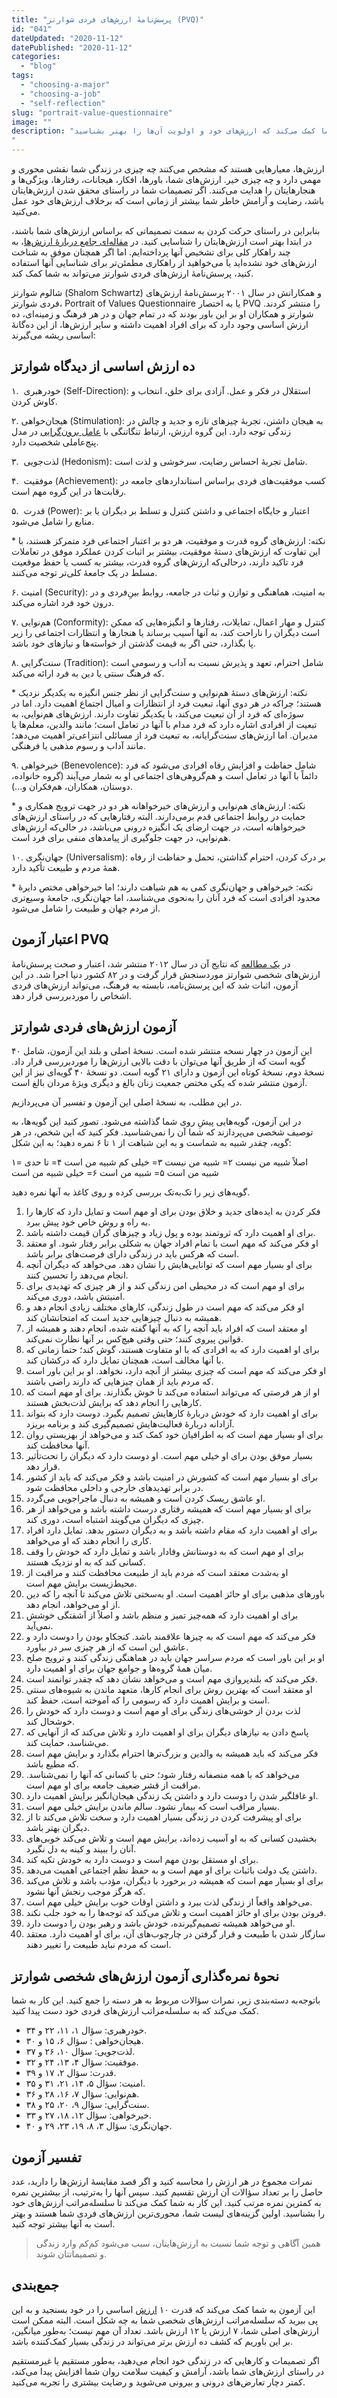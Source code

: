 ```yaml
---
title: "پرسش‌نامهٔ ارزش‌های فردی شوارتز (PVQ)"
id: "041"
dateUpdated: "2020-11-12"
datePublished: "2020-11-12"
categories:
  - "blog"
tags:
  - "choosing-a-major"
  - "choosing-a-job"
  - "self-reflection"
slug: "portrait-value-questionnaire"
image: ""
description: "شناسایی ارزش‌ها و مشخص کردن سلسله مراتب ارزش‌ های فردی، کاری دشوار و مبهم است. آزمون ارزش های فردی شوارتز، به شما کمک می‌کند که ارزش‌های خود و اولویت آن‌ها را بهتر بشناسید.
"
---
```


ارزش‌ها، معیارهایی هستند که مشخص می‌کنند چه چیزی در زندگی شما نقشی محوری و مهمی دارد و چه چیزی خیر. ارزش‌های شما، باورها، افکار، هیجانات، رفتارها، ویژگی‌ها و هنجارهایتان را هدایت می‌کنند. اگر تصمیمات شما در راستای محقق شدن ارزش‌هایتان باشد، رضایت و آرامش خاطر شما بیشتر از زمانی است که برخلاف ارزش‌های خود عمل می‌کنید.

بنابراین در راستای حرکت کردن به سمت تصمیماتی که براساس ارزش‌های شما باشند، در ابتدا بهتر است ارزش‌هایتان را شناسایی کنید. در [مقاله‌ای جامع دربارهٔ ارزش‌ها](https://10000rooz.ir/blog/values/)، به چند راهکار کلی برای تشخیص آنها پرداخته‌ایم. اما اگر همچنان موفق به شناخت ارزش‌های خود نشده‌اید یا می‌خواهید از راهکاری مطمئن‌تر برای شناسایی آنها استفاده کنید، پرسش‌نامهٔ ارزش‌های فردی شوارتز می‌تواند به شما کمک کند.

شالوم شوارتز (Shalom Schwartz) و همکارانش در سال ۲۰۰۱ پرسش‌نامهٔ ارزش‌های فردی شوارتز، Portrait of Values Questionnaire یا به اختصار PVQ را منتشر کردند. شوارتز و همکاران او بر این باور بودند که در تمام جهان و در هر فرهنگ و زمینه‌ای، ده ارزش اساسی وجود دارد که برای افراد اهمیت داشته و سایر ارزش‌ها، از این ده‌گانهٔ اساسی ریشه می‌گیرند:

## ده ارزش اساسی از دیدگاه شوارتز

۱.  خودرهبری (Self-Direction): استقلال در فکر و عمل. آزادی برای خلق، انتخاب و کاوش کردن.

۲. هیجان‌خواهی (Stimulation): به هیجان داشتن، تجربهٔ چیزهای تازه و جدید و چالش در زندگی توجه دارد. این گروه ارزش، ارتباط تنگاتنگی با [عامل برون‌گرایی](https://10000rooz.ir/blog/five-factor-model/#Extroversion) در مدل پنج‌عاملی شخصیت دارد.

۳.  لذت‌جویی (Hedonism): شامل تجربهٔ احساس رضایت، سرخوشی و لذت است.

۴.  موفقیت (Achievement): کسب موفقیت‌های فردی براساس استانداردهای جامعه در رقابت‌ها در این گروه مهم است.

۵.  قدرت (Power): اعتبار و جایگاه اجتماعی و داشتن کنترل و تسلط بر دیگران یا بر منابع را شامل می‌شود.

\* نکته: ارزش‌های گروه قدرت و موفقیت، هر دو بر اعتبار اجتماعی فرد متمرکز هستند، با این تفاوت که ارزش‌های دستهٔ موفقیت، بیشتر بر اثبات کردن عملکرد موفق در تعاملات فرد تاکید دارند، درحالی‌که ارزش‌های گروه قدرت، بیشتر به کسب یا حفظ موقعیت مسلط در یک جامعهٔ کلی‌تر توجه می‌کنند.

۶. امنیت (Security): به امنیت، هماهنگی و توازن و ثبات در جامعه، روابط بینِ‌فردی و در درون خود فرد اشاره می‌کند.

۷. هم‌نوایی (Conformity): کنترل و مهار اعمال، تمایلات، رفتارها و انگیزه‌هایی که ممکن است دیگران را ناراحت کند، به آنها آسیب برساند یا هنجارها و انتظارات اجتماعی را زیر پا بگذارد، حتی اگر به قیمت گذشتن از خواسته‌ها و نیازهای خود باشد.

۸. سنت‌گرایی (Tradition): شامل احترام، تعهد و پذیرش نسبت به آداب و رسومی است که فرهنگ سنتی یا دین به فرد ارائه می‌کند.

\* نکته: ارزش‌های دستهٔ هم‌نوایی و سنت‌گرایی از نظر جنس انگیزه به یکدیگر نزدیک هستند؛ چراکه در هر دوی آنها، تبعیت فرد از انتظارات و امیال اجتماع اهمیت دارد. اما در سوژه‌ای که فرد از آن تبعیت می‌کند، با یکدیگر تفاوت دارند.
ارزش‌های هم‌نوایی، به تبعیت از افرادی اشاره دارد که فرد مدام با آنها در تعامل است؛ مانند والدین، معلم‌ها یا مدیران. اما ارزش‌های سنت‌گرایانه، به تبعیت فرد از مسائلی انتزاعی‌تر اهمیت می‌دهد؛ مانند آداب و رسوم مذهبی یا فرهنگی.

۹. خیرخواهی (Benevolence): شامل حفاظت و افزایش رفاه افرادی می‌شود که فرد دائماً با آنها در تعامل است و هم‌گروهی‌های اجتماعی او به شمار می‌آیند (گروه خانواده، دوستان، همکاران، هم‌فکران و...).

\* نکته: ارزش‌های هم‌نوایی و ارزش‌های خیرخواهانه هر دو در جهت ترویج همکاری و حمایت در روابط اجتماعی قدم برمی‌دارند. البته رفتارهایی که در راستای ارزش‌های خیرخواهانه است، در جهت ارضای یک انگیزه درونی می‌باشد، در حالی‌که ارزش‌های هم‌نوایی، در جهت جلوگیری از پیامدهای منفی برای فرد است.

۱۰. جهان‌نگری (Universalism): بر درک کردن، احترام گذاشتن، تحمل و حفاظت از رفاه همهٔ مردم و طبیعت تأکید دارد.  

\* نکته: خیرخواهی و جهان‌نگری کمی به هم شباهت دارند؛ اما خیرخواهی مختص دایرهٔ محدود افرادی است که فرد آنان را به‌نحوی می‌شناسد، اما جهان‌نگری، جامعهٔ وسیع‌تری از مردم جهان و طبیعت را شامل می‌شود.

## اعتبار آزمون PVQ

در [یک مطالعه](https://scholarworks.gvsu.edu/orpc/vol2/iss1/11/) که نتایج آن در سال ۲۰۱۲ منتشر شد، اعتبار و صحت پرسش‌نامهٔ ارزش‌های شخصی شوارتز موردسنجش قرار گرفت و در ۸۲ کشور دنیا اجرا شد. در این آزمون، اثبات شد که این پرسش‌نامه، نابسته به فرهنگ، می‌تواند ارزش‌های فردی اشخاص را موردبررسی قرار دهد.

## آزمون ارزش‌‌های فردی شوارتز

این آزمون در چهار نسخه منتشر شده است. نسخهٔ اصلی و بلند این آزمون، شامل ۴۰ گویه است که از طریق آنها می‌توان با دقت بالایی ارزش‌ها را موردبررسی قرار داد. نسخهٔ دوم، نسخهٔ کوتاه این آزمون و دارای ۲۱ گویه است. دو نسخهٔ ۴۰ گویه‌ای نیز از این آزمون منتشر شده که یکی مختص جمعیت زنان بالغ و دیگری ویژهٔ مردان بالغ است.

در این مطلب، به نسخهٔ اصلی این آزمون و تفسیر آن می‌پردازیم.

در این آزمون، گویه‌هایی پیشِ روی شما گذاشته می‌شود. تصور کنید این گویه‌ها، به توصیف شخصی می‌پردازند که شما آن را نمی‌شناسید. فکر کنید که این شخص، در هر گویه، چقدر شبیه به شماست و به این شباهت از ۱ تا ۶ نمره دهید؛ به این شکل:

۱= اصلاً شبیه من نیست
۲= شبیه من نیست
۳= خیلی کم شبیه من است
۴= تا حدی شبیه من است
۵= شبیه من است
۶= خیلی شبیه من است

گویه‌های زیر را تک‌به‌تک بررسی کرده و روی کاغذ به آنها نمره دهید.

1. فکر کردن به ایده‌های جدید و خلاق بودن برای او مهم است و تمایل دارد که کارها را به راه و روش خاص خود پیش ببرد.
2. برای او اهمیت دارد که ثروتمند بوده و پول زیاد و چیزهای گران قیمت داشته باشد.
3. او فکر می‌کند که مهم است با تمام افراد جهان به شکلی برابر رفتار شود. او معتقد است که هرکس باید در زندگی دارای فرصت‌های برابر باشد.
4. برای او بسیار مهم است که توانایی‌هایش را نشان دهد. می‌خواهد که دیگران آنچه انجام می‌دهد را تحسین کنند.
5. برای او مهم است که در محیطی امن زندگی کند و از هر چیزی که تهدیدی برای امنیتش باشد، دوری می‌کند.
6. او فکر می‌کند که مهم است در طول زندگی، کارهای مختلف زیادی انجام دهد و همیشه به دنبال چیزهایی جدید است که امتحانشان کند.
7. او معتقد است که افراد باید آنچه را که به آنها گفته شده، انجام دهند و همیشه از قوانین پیروی کنند؛ حتی وقتی هیچ‌کس بر آنها نظارت نمی‌کند.
8. برای او اهمیت دارد که به افرادی که با او متفاوت هستند، گوش کند؛ حتماً زمانی که با آنها مخالف است، همچنان تمایل دارد که درکشان کند.
9. او فکر می‌کند که مهم است که چیزی بیشتر از آنچه دارد، نخواهد. او بر این باور است که مردم باید از همان چیزهایی که دارند راضی باشند.
10. او از هر فرصتی که می‌تواند استفاده می‌کند تا خوش بگذارند. برای او مهم است که کارهایی را انجام دهد که برایش لذت‌بخش هستند.
11. برای او اهمیت دارد که خودش دربارهٔ کارهایش تصمیم بگیرد. دوست دارد که بتواند آزادانه دربارهٔ فعالیت‌هایش تصمیم‌گیری کند و برنامه بریزد.
12. برای او بسیار مهم است که به اطرافیان خود کمک کند و می‌خواهد از بهزیستی روان آنها محافظت کند.
13. بسیار موفق بودن برای او خیلی مهم است. او دوست دارد که دیگران را تحت‌تأثیر قرار دهد.
14. برای او بسیار مهم است که کشورش در امنیت باشد و فکر می‌کند که باید از کشور در برابر تهدید‌های خارجی و داخلی محافظت شود.
15. او عاشق ریسک کردن است و همیشه به دنبال ماجراجویی می‌گردد.
16. برای او بسیار مهم است که همیشه رفتاری درست داشته باشد و می‌خواهد از هر چیزی که دیگران می‌گویند اشتباه است، دوری کند.
17. برای او اهمیت دارد که مقام داشته باشد و به دیگران دستور بدهد. تمایل دارد افراد کاری را انجام دهند که او می‌خواهد.
18. برای او مهم است که به دوستانش وفادار باشد و تمایل دارد که خودش را وقف کسانی کند که به او نزدیک هستند.
19. او به‌شدت معتقد است که مردم باید از طبیعت محافظت کنند و مراقبت از محیط‌زیست برایش مهم است.
20. باورهای مذهبی برای او حائز اهمیت است. او به‌سختی تلاش می‌کند تا آنچه را که دین از او می‌خواهد، انجام دهد.
21. برای او اهمیت دارد که همه‌چیز تمیز و منظم باشد و اصلاً از آشفتگی خوشش نمی‌آید.
22. فکر می‌کند که مهم است که به چیزها علاقمند باشد. کنجکاو بودن را دوست دارد و عاشق این است که از هر چیزی سر در بیاورد.
23. او بر این باور است که مردم سراسر جهان باید در هماهنگی زندگی کنند و ترویج صلح میان همهٔ گروه‌ها و جوامع جهان برای او اهمیت دارد.
24. فکر می‌کند که بلندپروازی مهم است و می‌خواهد نشان دهد که چقدر توانمند است.
25. او معتقد است که بهترین روش برای انجام کارها، متعهد ماندن به شیوه‌های سنتی است و برایش اهمیت دارد که رسومی را که آموخته است، حفظ کند.
26. لذت بردن از خوشی‌های زندگی برای او مهم است و دوست دارد که خودش را خوشحال کند.
27. پاسخ دادن به نیازهای دیگران برای او اهمیت دارد و تلاش می‌کند که از آنهایی که می‌شناسد، حمایت کند.
28. فکر می‌کند که باید همیشه به والدین و بزرگ‌ترها احترام بگذارد و برایش مهم است که مطیع باشد.
29. می‌خواهد که با همه منصفانه رفتار شود؛ حتی با کسانی که آنها را نمی‌شناسد. مراقبت از قشر ضعیف جامعه برای او مهم است.
30. او غافلگیر شدن را دوست دارد و داشتن یک زندگی هیجان‌انگیز برایش اهمیت دارد.
31. بسیار مراقب است که بیمار نشود. سالم ماندن برایش خیلی مهم است.
32. برای او پیشرفت کردن در زندگی بسیار اهمیت دارد و سخت تلاش می‌کند تا از دیگران بهتر باشد.
33. بخشیدن کسانی که به او آسیب زده‌اند، برایش مهم است و تلاش می‌کند خوبی‌های آنان را ببیند و کینه به دل نگیرد.
34. برای او مستقل بودن مهم است و دوست دارد به خودش تکیه کند.
35. داشتن یک دولت باثبات برای او مهم است و به حفظ نظم اجتماعی اهمیت می‌دهد.
36. برای او بسیار مهم است که همیشه در برخورد با دیگران، مؤدب باشد و تلاش می‌کند که هرگز موجب رنجش آنها نشود.
37. می‌خواهد واقعاً از زندگی لذت ببرد و داشتن اوقات خوب برایش خیلی مهم است.
38. فروتن بودن برای او حائز اهمیت است و تلاش می‌کند که توجه‌ها را به خود جلب نکند.
39. او می‌خواهد همیشه تصمیم‌گیرنده، خودش باشد و رهبر بودن را دوست دارد.
40. سازگار شدن با طبیعت و قرار گرفتن در چارچوب‌های آن، برای او اهمیت دارد. معتقد است که مردم نباید طبیعت را تغییر دهند.

## نحوهٔ نمره‌گذاری آزمون ارزش‌های شخصی شوارتز

باتوجه‌به دسته‌بندی زیر، نمرات سؤالات مربوط به هر دسته را جمع کنید. این کار به شما کمک می‌کند که به سلسله‌مراتب ارزش‌‌های فردی خود دست پیدا کنید.

- خود‌رهبری: سؤال ۱، ۱۱، ۲۲ و ۳۴.
- هیجان‌خواهی : سؤال ۶، ۱۵ و ۳۰.
- لذت‌جویی: سؤال ۱۰، ۲۶ و ۳۷.
- موفقیت: سؤال ۴، ۱۳، ۲۴ و ۳۲.
- قدرت: سؤال ۲، ۱۷ و ۳۹.
- امنیت: سؤال ۵، ۱۴، ۲۱، ۳۱ و ۳۵.
- هم‌نوایی: سؤال ۷، ۱۶، ۲۸ و ۳۶.
- سنت‌گرایی: سؤال ۹، ۲۰، ۲۵ و ۳۸.
- خیرخواهی: سؤال ۱۲، ۱۸، ۲۷ و ۳۳.
- جهان‌نگری: سؤال ۳، ۸، ۱۹، ۲۳، ۲۹ و ۴۰.

## تفسیر آزمون

نمرات مجموع در هر ارزش را محاسبه کنید و اگر قصد مقایسهٔ ارزش‌ها را دارید، عدد حاصل را بر تعداد سؤالات آن ارزش تقسیم کنید. سپس آنها را به‌ترتیب، از بیشترین نمره به کمترین نمره مرتب کنید. این کار به شما کمک می‌کند تا سلسله‌مراتب ارزش‌های خود را بشناسید. اولین گزینه‌های لیست شما، محوری‌ترین ارزش‌های فردی شما هستند و بهتر است به آنها بیشتر توجه کنید.

> همین آگاهی و توجه شما نسبت به ارزش‌هایتان، سبب می‌شود کم‌کم وارد زندگی و تصمیماتتان شوند.

## جمع‌بندی

این آزمون به شما کمک می‌کند که قدرت ۱۰ [ارزش](https://10000rooz.ir/blog/values/) اساسی را در خود بسنجید و به این پی ببرید که سلسله‌مراتب ارزش‌های شخصی شما به چه شکل است. البته ممکن است ارزش‌های اصلی شما، ۷ ارزش یا ۱۲ ارزش باشد. تعداد آن مهم نیست؛ به‌طور میانگین، بر این باوریم که کشف ده ارزش برتر می‌تواند در زندگی بسیار کمک‌کننده باشد.

اگر تصمیمات و کارهایی که در زندگی خود انجام می‌دهید، به‌طور مستقیم یا غیرمستقیم در راستای ارزش‌های شما باشد، آرامش و کیفیت سلامت روان شما افزایش پیدا می‌کند، کمتر دچار تعارض‌های درونی و بیرونی می‌شوید و رضایت بیشتری را تجربه می‌کنید.
